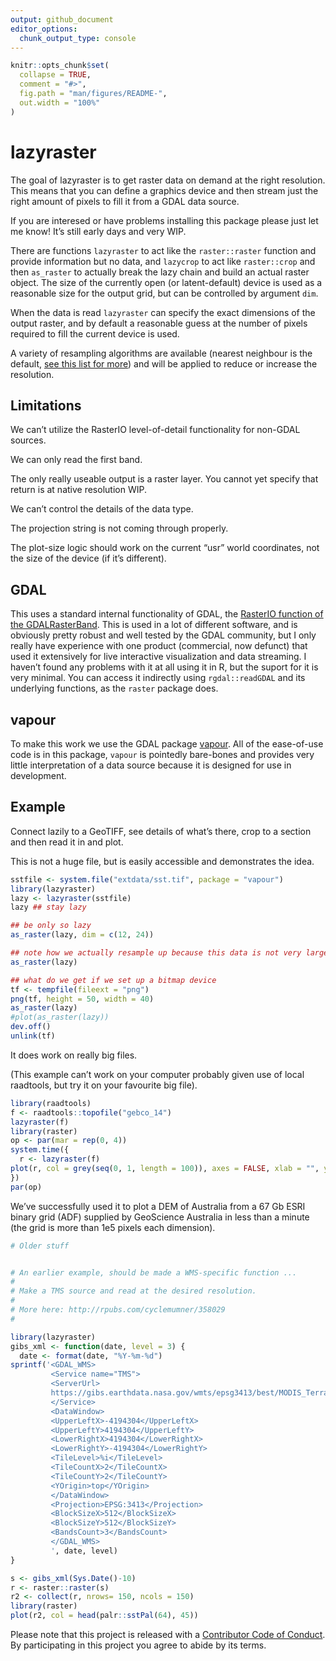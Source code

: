 ```yaml
---
output: github_document
editor_options: 
  chunk_output_type: console
---
```


<!-- README.md is generated from README.Rmd. Please edit that file -->

```r
knitr::opts_chunk$set(
  collapse = TRUE,
  comment = "#>",
  fig.path = "man/figures/README-",
  out.width = "100%"
)
```
# lazyraster

The goal of lazyraster is to get raster data on demand at the right resolution. This means that you can
define a graphics device and then stream just the right amount of pixels to fill it from a GDAL data source.  

If you are interesed or have problems installing this package please just let me know!  It's still early days and very WIP. 

There are functions `lazyraster` to act like the `raster::raster` function and provide information but no data, and `lazycrop` to act like `raster::crop` and then `as_raster` to actually break the lazy chain and build an actual raster object. The size of the currently open (or latent-default) device is used as a reasonable size for the output grid, but can be controlled by argument `dim`. 

When the data is read `lazyraster` can specify the exact dimensions of the output raster, and by default a reasonable guess at the number of pixels required to fill the current device is used. 

A variety of resampling algorithms are available (nearest neighbour is the default, [see this list for more](https://github.com/hypertidy/vapour/blob/master/R/raster-input.R#L9)) and will be applied to reduce or increase the resolution. 

## Limitations

We can't utilize the RasterIO level-of-detail functionality for non-GDAL sources. 

We can only read the first band. 

The only really useable output is a raster layer. You cannot yet specify that return is at native resolution WIP. 

We can't control the details of the data type. 

The projection string is not coming through properly. 

The plot-size logic should work on the current "usr" world coordinates, not the size of the device (if it's different). 

## GDAL

This uses a standard internal functionality of GDAL, the [RasterIO function of the GDALRasterBand](http://www.gdal.org/classGDALRasterBand.html#a30786c81246455321e96d73047b8edf1). This is used in a lot of different software, and is obviously pretty robust and well tested by the GDAL community, but I only really have experience with one product (commercial, now defunct) that used it extensively for live interactive visualization and data streaming. I haven't found any problems with it at all using it in R, but the suport for it is very minimal. You can access it indirectly using `rgdal::readGDAL` and its underlying functions, as the `raster` package does.  

## vapour


To make this work we use the GDAL package [vapour](https://github.com/hypertidy/vapour). All of the ease-of-use code is in this package, `vapour` is pointedly bare-bones and provides very little interpretation of a data source because it is designed for use in development. 

## Example

Connect lazily to a GeoTIFF, see details of what's there, crop to a section and then read it in and plot. 

This is not a huge file, but is easily accessible and demonstrates the idea. 


```r
sstfile <- system.file("extdata/sst.tif", package = "vapour")
library(lazyraster)
lazy <- lazyraster(sstfile)
lazy ## stay lazy

## be only so lazy
as_raster(lazy, dim = c(12, 24))

## note how we actually resample up because this data is not very large
as_raster(lazy)

## what do we get if we set up a bitmap device
tf <- tempfile(fileext = "png")
png(tf, height = 50, width = 40)
as_raster(lazy)
#plot(as_raster(lazy))
dev.off()
unlink(tf)
```

It does work on really big files. 

(This example can't work on your computer probably given use of local raadtools, but try it on your favourite big file). 

```r
library(raadtools)
f <- raadtools::topofile("gebco_14")
lazyraster(f)
library(raster)
op <- par(mar = rep(0, 4))
system.time({
  r <- lazyraster(f)
plot(r, col = grey(seq(0, 1, length = 100)), axes = FALSE, xlab = "", ylab = "", asp = "", legend = FALSE)
})
par(op)
```

We've successfully used it to plot a DEM of Australia from a 67 Gb ESRI binary grid (ADF) supplied by GeoScience Australia in less than a minute (the grid is more than 1e5 pixels each dimension). 



```r
# Older stuff


# An earlier example, should be made a WMS-specific function ...
# 
# Make a TMS source and read at the desired resolution. 
# 
# More here: http://rpubs.com/cyclemumner/358029
# 

library(lazyraster)
gibs_xml <- function(date, level = 3) {
  date <- format(date, "%Y-%m-%d")
sprintf('<GDAL_WMS>
         <Service name="TMS">
         <ServerUrl>
         https://gibs.earthdata.nasa.gov/wmts/epsg3413/best/MODIS_Terra_CorrectedReflectance_TrueColor/default/%s/250m/${z}/${y}/${x}.jpg</ServerUrl>
         </Service>
         <DataWindow>
         <UpperLeftX>-4194304</UpperLeftX>
         <UpperLeftY>4194304</UpperLeftY>
         <LowerRightX>4194304</LowerRightX>
         <LowerRightY>-4194304</LowerRightY>
         <TileLevel>%i</TileLevel>
         <TileCountX>2</TileCountX>
         <TileCountY>2</TileCountY>
         <YOrigin>top</YOrigin>
         </DataWindow>
         <Projection>EPSG:3413</Projection>
         <BlockSizeX>512</BlockSizeX>
         <BlockSizeY>512</BlockSizeY>
         <BandsCount>3</BandsCount>
         </GDAL_WMS>
         ', date, level)
}

s <- gibs_xml(Sys.Date()-10)
r <- raster::raster(s)
r2 <- collect(r, nrows= 150, ncols = 150)
library(raster)
plot(r2, col = head(palr::sstPal(64), 45))
```


Please note that this project is released with a [Contributor Code of Conduct](CODE_OF_CONDUCT.md).
By participating in this project you agree to abide by its terms.

